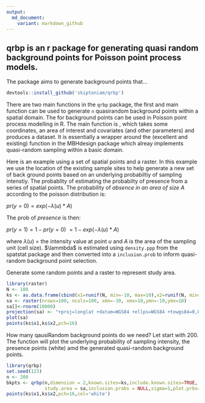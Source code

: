```yaml
---
output:
  md_document:
    variant: markdown_github
---
```


## qrbp is an r package for generating quasi random background points for Poisson point process models.

The package aims to generate background points that... 

```r
devtools::install_github('skiptoniam/qrbp')
```

There are two main functions in the `qrbp` package, the first and main function can be used to generate `n` quasirandom background points within a spatial domain. The for background points can be used in
Poisson point process modelling in R. The main function is \code{qrbp}, which takes some coordinates, an area of interest and covariates (and other parameters) and produces a \code{qrbp} dataset. It is essentially a wrapper around the (excellent and existing) \code{\link[MBHdesign]{quasiSamp}} function in the MBHdesign package which alreay implements quasi-random sampling within a basic domain.

Here is an example using a set of spatial points and a raster. In this example we use the location of the existing sample sites to help generate a new set of back ground points based on an underlying probabiltiy of sampling intenstiy. The probablity of estimating the probabilty of presence from a series of spatial points.
The probability of *absence in an area of size A* according to the poisson distribution is:

$pr(y=0) = exp(-\lambda(u)*A)$

The prob of *presence* is then:

$pr( y=1) = 1-pr(y=0)$
         $= 1-exp(-\lambda(u)*A)$
         
where $\lambda(u)$ = the intensity value at point $u$ and $A$ is the area of the sampling unit (cell size).
$\lammbda$ is estimated using `density.ppp` from the spatstat package and then converted into a `inclusion.prob` to inform quasi-random background point selection.

Generate some random points and a raster to represent study area.
```r
library(raster)
N <- 100
ks <- as.data.frame(cbind(x1=runif(N, min=-10, max=10),x2=runif(N, min=-10, max=10)))
sa <- raster(nrows=100, ncols=100, xmn=-10, xmx=10,ymn=-10,ymx=10)
sa[]<-rnorm(10000)
projection(sa) <- "+proj=longlat +datum=WGS84 +ellps=WGS84 +towgs84=0,0,0"
plot(sa)
points(ks$x1,ks$x2,pch=16)
```


How many qausiRandom background points do we need? Let start with 200.
The function will plot the underlying probability of sampling intensity, the presence points (white) amd the generated quasi-random background points.
```r
library(qrbp)
set.seed(123)
n <- 200
bkpts <- qrbp(n,dimension = 2,known.sites=ks,include.known.sites=TRUE,
              study.area = sa,inclusion.probs = NULL,sigma=1,plot.prbs=TRUE)
points(ks$x1,ks$x2,pch=16,col='white')
```


